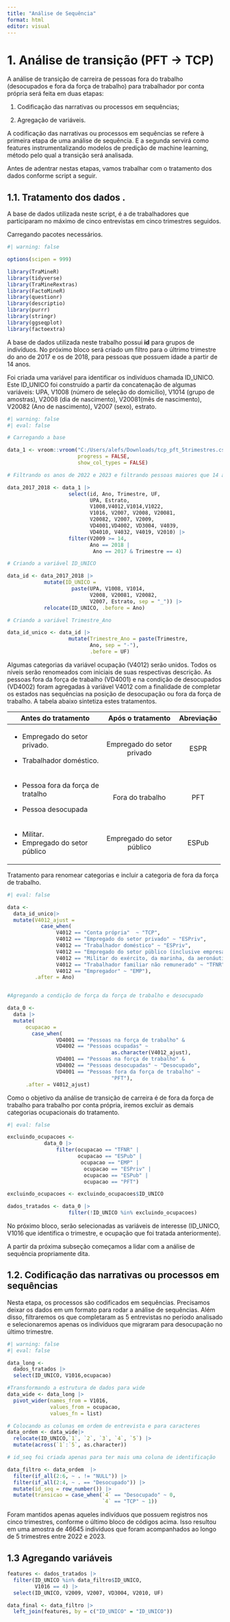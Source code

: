 ```yaml
---
title: "Análise de Sequência"
format: html
editor: visual
---
```


# 1. Análise de transição (PFT -\> TCP)

A análise de transição de carreira de pessoas fora do trabalho (desocupados e fora da força de trabalho) para trabalhador por conta própria será feita em duas etapas:

1.  Codificação das narrativas ou processos em sequências;

2.  Agregação de variáveis.

A codificação das narrativas ou processos em sequências se refere à primeira etapa de uma análise de sequência. E a segunda servirá como features instrumentalizando modelos de predição de machine learning, método pelo qual a transição será analisada.

Antes de adentrar nestas etapas, vamos trabalhar com o tratamento dos dados conforme script a seguir.

## 1.1. Tratamento dos dados .

A base de dados utilizada neste script, é a de trabalhadores que participaram no máximo de cinco entrevistas em cinco trimestres seguidos.

Carregando pacotes necessários.

```r
#| warning: false

options(scipen = 999)

library(TraMineR)
library(tidyverse)
library(TraMineRextras)
library(FactoMineR)
library(questionr)
library(descriptio)
library(purrr)
library(stringr)
library(ggseqplot)
library(factoextra)

```

A base de dados utilizada neste trabalho possui **id** para grupos de indivíduos. No próximo bloco será criado um filtro para o últrimo trimestre do ano de 2017 e os de 2018, para pessoas que possuem idade a partir de 14 anos.

Foi criada uma variável para identificar os indivíduos chamada ID_UNICO. Este ID_UNICO foi construído a partir da concatenação de algumas variáveis: UPA, V1008 (número de seleção do domicílio), V1014 (grupo de amostras), V2008 (dia de nascimento), V20081(mês de nascimento), V20082 (Ano de nascimento), V2007 (sexo), estrato.

```r
#| warning: false
#| eval: false

# Carregando a base

data_1 <- vroom::vroom("C:/Users/alefs/Downloads/tcp_pft_5trimestres.csv",
                       progress = FALSE,
                       show_col_types = FALSE)

# Filtrando os anos de 2022 e 2023 e filtrando pessoas maiores que 14 anos

data_2017_2018 <- data_1 |>   
                    select(id, Ano, Trimestre, UF, 
                           UPA, Estrato, 
                           V1008,V4012,V1014,V1022,
                           V1016, V2007, V2008, V20081, 
                           V20082, V2007, V2009,
                           VD4001,VD4002, VD3004, V4039,
                           VD4010, V4032, V4019, V2010) |>  
                    filter(V2009 >= 14, 
                           Ano == 2018 | 
                            Ano == 2017 & Trimestre == 4)

# Criando a variável ID_UNICO

data_id <- data_2017_2018 |> 
            mutate(ID_UNICO = 
                     paste(UPA, V1008, V1014, 
                           V2008, V20081, V20082,
                           V2007, Estrato, sep = "_")) |> 
            relocate(ID_UNICO, .before = Ano)

# Criando a variável Trimestre_Ano

data_id_unico <- data_id |> 
                    mutate(Trimestre_Ano = paste(Trimestre, 
                           Ano, sep = "-"), 
                           .before = UF)

```

Algumas categorias da variável ocupação (V4012) serão unidos. Todos os níveis serão renomeados com iniciais de suas respectivas descrição. As pessoas fora da força de trabalho (VD4001) e na condição de desocupados (VD4002) foram agregadas à variável V4012 com a finalidade de completar os estados nas sequências na posição de desocupação ou fora da força de trabalho. A tabela abaixo sintetiza estes tratamentos.

+--------------------------------------+----------------------------+---------------+
| Antes do tratamento                  | Após o tratamento          | Abreviação    |
+======================================+:==========================:+:=============:+
| -   Empregado do setor privado.      | Empregado do setor privado | ESPR          |
|                                      |                            |               |
| -   Trabalhador doméstico.           |                            |               |
+--------------------------------------+----------------------------+---------------+
| -   Pessoa fora da força de tratalho | Fora do trabalho           | PFT           |
|                                      |                            |               |
| -   Pessoa desocupada                |                            |               |
+--------------------------------------+----------------------------+---------------+
| -   Militar.                         | Empregado do setor público | ESPub         |
| -   Empregado do setor público       |                            |               |
+--------------------------------------+----------------------------+---------------+

Tratamento para renomear categorias e incluir a categoria de fora da força de trabalho.

```r
#| eval: false

data <- 
  data_id_unico|> 
  mutate(V4012_ajust = 
           case_when(
                V4012 == "Conta própria"  ~ "TCP",
                V4012 == "Empregado do setor privado" ~ "ESPriv",
                V4012 == "Trabalhador doméstico" ~ "ESPriv",
                V4012 == "Empregado do setor público (inclusive empresas de economia mista)" ~ "ESPub",
                V4012 == "Militar do exército, da marinha, da aeronáutica, da polícia militar ou do corpo de bombeiros militar" ~ "ESPub",  
                V4012 == "Trabalhador familiar não remunerado" ~ "TFNR",
                V4012 == "Empregador" ~ "EMP"), 
         .after = Ano)


#Agregando a condição de força da força de trabalho e desocupado

data_0 <- 
  data |> 
  mutate(
      ocupacao = 
        case_when(
                VD4001 == "Pessoas na força de trabalho" & 
                VD4002 == "Pessoas ocupadas" ~ 
                                  as.character(V4012_ajust),
                VD4001 == "Pessoas na força de trabalho" & 
                VD4002 == "Pessoas desocupadas" ~ "Desocupado",
                VD4001 == "Pessoas fora da força de trabalho" ~ 
                                  "PFT"), 
      .after = V4012_ajust)

```

Como o objetivo da análise de transição de carreira é de fora da força de trabalho para trabalho por conta própria, iremos excluir as demais categorias ocupacionais do tratamento.

```r
#| eval: false

excluindo_ocupacoes <- 
            data_0 |> 
                filter(ocupacao == "TFNR" | 
                       ocupacao == "ESPub" |
                        ocupacao == "EMP" |
                         ocupacao == "ESPriv" |
                         ocupacao == "ESPub" |
                         ocupacao == "PFT")

excluindo_ocupacoes <- excluindo_ocupacoes$ID_UNICO

dados_tratados <- data_0 |> 
                    filter(!ID_UNICO %in% excluindo_ocupacoes)

```

No próximo bloco, serão selecionadas as variáveis de interesse (ID_UNICO, V1016 que identifica o trimestre, e ocupação que foi tratada anteriormente).

A partir da próxima subseção começamos a lidar com a análise de sequência propriamente dita.

## 1.2. Codificação das narrativas ou processos em sequências

Nesta etapa, os processos são codificados em sequências. Precisamos deixar os dados em um formato para rodar a análise de sequências. Além disso, filtraremos os que completaram as 5 entrevistas no período analisado e selecionaremos apenas os indivíduos que migraram para desocupação no último trimestre.

```r
#| warning: false
#| eval: false

data_long <- 
  dados_tratados |>
  select(ID_UNICO, V1016,ocupacao)

#Transformando a estrutura de dados para wide
data_wide <- data_long |> 
  pivot_wider(names_from = V1016, 
              values_from = ocupacao,
              values_fn = list)

# Colocando as colunas em ordem de entrevista e para caracteres
data_ordem <- data_wide|> 
  relocate(ID_UNICO,`1`, `2`, `3`, `4`, `5`) |>
  mutate(across(`1`:`5`, as.character)) 

# id_seq foi criada apenas para ter mais uma coluna de identificação 

data_filtro <- data_ordem  |> 
  filter(if_all(2:6, ~ . != "NULL")) |>  
  filter(if_all(2:4, ~ . == "Desocupado")) |> 
  mutate(id_seq = row_number()) |> 
  mutate(transicao = case_when(`4` == "Desocupado" ~ 0,
                               `4` == "TCP" ~ 1))

```

Foram mantidos apenas aqueles indivíduos que possuem registros nos cinco trimestres, conforme o último bloco de códigos acima. Isso resultou em uma amostra de 46645 indivíduos que foram acompanhados ao longo de 5 trimestres entre 2022 e 2023.

## 1.3 Agregando variáveis

```r
features <- dados_tratados |> 
  filter(ID_UNICO %in% data_filtro$ID_UNICO,
         V1016 == 4) |> 
  select(ID_UNICO, V2009, V2007, VD3004, V2010, UF)

data_final <- data_filtro |> 
  left_join(features, by = c("ID_UNICO" = "ID_UNICO"))
```
